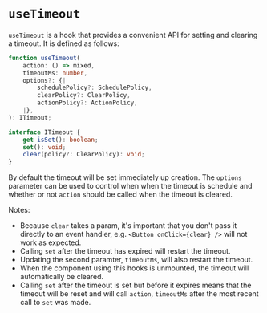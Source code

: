 

<Meta of={UseTimeoutStories} />

# `useTimeout`

`useTimeout` is a hook that provides a convenient API for setting and clearing
a timeout. It is defined as follows:

```ts
function useTimeout(
    action: () => mixed,
    timeoutMs: number,
    options?: {|
        schedulePolicy?: SchedulePolicy,
        clearPolicy?: ClearPolicy,
        actionPolicy?: ActionPolicy,
    |},
): ITimeout;

interface ITimeout {
    get isSet(): boolean;
    set(): void;
    clear(policy?: ClearPolicy): void;
}
```

By default the timeout will be set immediately up creation. The `options` parameter can
be used to control when when the timeout is schedule and whether or not `action` should be
called when the timeout is cleared.

Notes:

-   Because `clear` takes a param, it's important that you don't pass it directly to an event handler,
    e.g. `<Button onClick={clear} />` will not work as expected.
-   Calling `set` after the timeout has expired will restart the timeout.
-   Updating the second paramter, `timeoutMs`, will also restart the timeout.
-   When the component using this hooks is unmounted, the timeout will automatically be cleared.
-   Calling `set` after the timeout is set but before it expires means that the timeout will be
    reset and will call `action`, `timeoutMs` after the most recent call to `set` was made.

<Canvas sourceState="shown" of={UseTimeoutStories.Immediately} />

<Canvas sourceState="shown" of={UseTimeoutStories.OnDemandAndResolveOnClear} />

